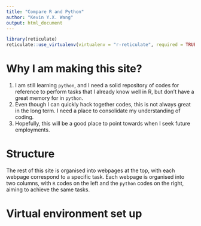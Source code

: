 ```yaml
---
title: "Compare R and Python"
author: "Kevin Y.X. Wang"
output: html_document
---
```


```r
library(reticulate)
reticulate::use_virtualenv(virtualenv = "r-reticulate", required = TRUE)
```

# Why I am making this site?

1. I am still learning `python`, and I need a solid repository of codes for reference to perform tasks that I already know well in R, but don't have a great memory for in `python`. 
2. Even though I can quickly hack together codes, this is not always great in the long term. I need a place to consolidate my understanding of coding. 
3. Hopefully, this will be a good place to point towards when I seek future employments.

# Structure

The rest of this site is organised into webpages at the top, with each webpage correspond to a specific task. Each webpage is organised into two columns, with `R` codes on the left and the `python` codes on the right, aiming to achieve the same tasks. 

# Virtual environment set up